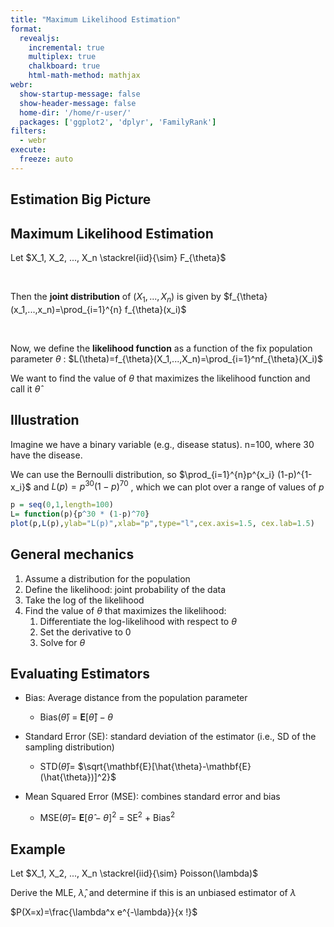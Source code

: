 ```yaml
---
title: "Maximum Likelihood Estimation"
format: 
  revealjs:
    incremental: true
    multiplex: true
    chalkboard: true
    html-math-method: mathjax
webr: 
  show-startup-message: false
  show-header-message: false
  home-dir: '/home/r-user/'
  packages: ['ggplot2', 'dplyr', 'FamilyRank']
filters:
  - webr
execute:
  freeze: auto
---
```


## Estimation Big Picture

## Maximum Likelihood Estimation

Let $X_1, X_2, ..., X_n \stackrel{iid}{\sim} F_{\theta}$

 

Then the **joint distribution** of ($X_1, ..., X_n$) is given by $f_{\theta}(x_1,...,x_n)=\prod_{i=1}^{n} f_{\theta}(x_i)$

 

Now, we define the **likelihood function** as a function of the fix population parameter $\theta$ : $L(\theta)=f_{\theta}(X_1,...,X_n)=\prod_{i=1}^nf_{\theta}(X_i)$

We want to find the value of $\theta$ that maximizes the likelihood function and call it $\hat{\theta}$

## Illustration

Imagine we have a binary variable (e.g., disease status). n=100, where 30 have the disease.

We can use the Bernoulli distribution, so $\prod_{i=1}^{n}p^{x_i} (1-p)^{1-x_i}$ and $L(p)=p^{30}(1-p)^{70}$ , which we can plot over a range of values of $p$

```r
p = seq(0,1,length=100)
L= function(p){p^30 * (1-p)^70}
plot(p,L(p),ylab="L(p)",xlab="p",type="l",cex.axis=1.5, cex.lab=1.5)
```

## General mechanics

1.  Assume a distribution for the population
2.  Define the likelihood: joint probability of the data
3.  Take the log of the likelihood
4.  Find the value of $\theta$ that maximizes the likelihood:
    1.  Differentiate the log-likelihood with respect to $\theta$
    2.  Set the derivative to 0
    3.  Solve for $\theta$

## Evaluating Estimators

-   Bias: Average distance from the population parameter

    -   Bias($\hat{\theta}$) = $\mathbf{E}[\hat{\theta}]-\theta$

-   Standard Error (SE): standard deviation of the estimator (i.e., SD of the sampling distribution)

    -   STD($\hat{\theta}$)= $\sqrt{\mathbf{E}[\hat{\theta}-\mathbf{E}(\hat{\theta})]^2}$

-   Mean Squared Error (MSE): combines standard error and bias

    -   MSE($\hat{\theta}$)= $\mathbf{E}[\hat{\theta}-\theta]^2$ = SE$^2$ + Bias$^2$

## Example

Let $X_1, X_2, ..., X_n \stackrel{iid}{\sim} Poisson(\lambda)$

Derive the MLE, $\hat{\lambda}$, and determine if this is an unbiased estimator of $\lambda$

$P(X=x)=\frac{\lambda^x  e^{-\lambda}}{x !}$
